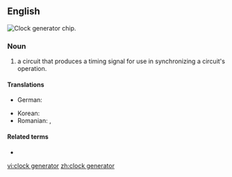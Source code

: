 ==English==
[[Image:ICS 952018AF.jpg|thumb|'''Clock generator''' chip.]]
{{wikipedia}}

===Noun===
{{en-noun}}

# {{lb|en|computing|electronics}} a circuit that produces a timing signal for use in synchronizing a circuit's operation.

====Translations====
{{trans-top|circuit}}
* German: {{t|de|Taktgeber|n}}
{{trans-mid}}
* Korean: {{t|ko|클럭발생부|tr=keulleok-balsaengbu}}
* Romanian: {{t|ro|generator de tact|n}}, {{t|ro|generator de puls|n}}
{{trans-bottom}}

====Related terms====
* {{l|en|clock signal}}

[[vi:clock generator]]
[[zh:clock generator]]